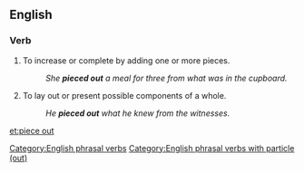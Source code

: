 ==English==

===Verb===
{{en-verb|inf=[[piece]] [[out]]|pieces out|piecing out|pieced out}}

# To increase or complete by adding one or more pieces.
#: ''She '''pieced out''' a meal for three from what was in the cupboard.''
# To lay out or present possible components of a whole.
#: ''He '''pieced out''' what he knew from the witnesses.''

[[Category:English phrasal verbs]]
[[Category:English phrasal verbs with particle (out)]]

[[et:piece out]]